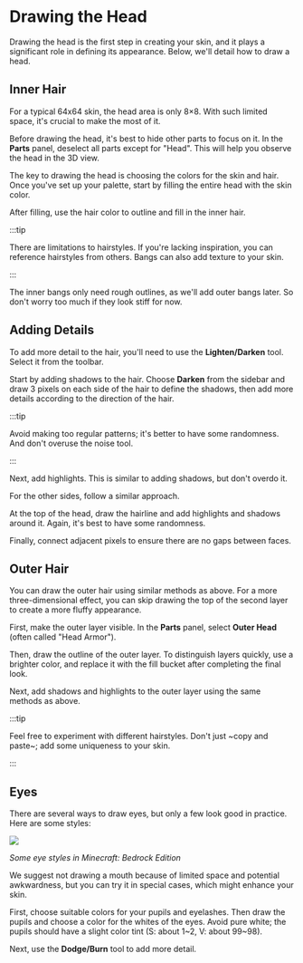 # Drawing the Head

Drawing the head is the first step in creating your skin, and it plays a significant role in defining its appearance. Below, we'll detail how to draw a head.

## Inner Hair

For a typical 64x64 skin, the head area is only 8×8. With such limited space, it's crucial to make the most of it.

Before drawing the head, it's best to hide other parts to focus on it. In the **Parts** panel, deselect all parts except for "Head". This will help you observe the head in the 3D view.

The key to drawing the head is choosing the colors for the skin and hair. Once you've set up your palette, start by filling the entire head with the skin color.

After filling, use the hair color to outline and fill in the inner hair.

:::tip

There are limitations to hairstyles. If you're lacking inspiration, you can reference hairstyles from others. Bangs can also add texture to your skin.

:::

The inner bangs only need rough outlines, as we'll add outer bangs later. So don't worry too much if they look stiff for now.

## Adding Details

To add more detail to the hair, you'll need to use the **Lighten/Darken** tool. Select it from the toolbar.

Start by adding shadows to the hair. Choose **Darken** from the sidebar and draw 3 pixels on each side of the hair to define the shadows, then add more details according to the direction of the hair.

:::tip

Avoid making too regular patterns; it's better to have some randomness. And don't overuse the noise tool.

:::

Next, add highlights. This is similar to adding shadows, but don't overdo it.

For the other sides, follow a similar approach.

At the top of the head, draw the hairline and add highlights and shadows around it. Again, it's best to have some randomness.

Finally, connect adjacent pixels to ensure there are no gaps between faces.

## Outer Hair

You can draw the outer hair using similar methods as above. For a more three-dimensional effect, you can skip drawing the top of the second layer to create a more fluffy appearance.

First, make the outer layer visible. In the **Parts** panel, select **Outer Head** (often called "Head Armor").

Then, draw the outline of the outer layer. To distinguish layers quickly, use a brighter color, and replace it with the fill bucket after completing the final look.

Next, add shadows and highlights to the outer layer using the same methods as above.

:::tip

Feel free to experiment with different hairstyles. Don't just ~copy and paste~; add some uniqueness to your skin.

:::

## Eyes

There are several ways to draw eyes, but only a few look good in practice. Here are some styles:

![](eyes-in-mc-be.png)

*Some eye styles in Minecraft: Bedrock Edition*

We suggest not drawing a mouth because of limited space and potential awkwardness, but you can try it in special cases, which might enhance your skin.

First, choose suitable colors for your pupils and eyelashes. Then draw the pupils and choose a color for the whites of the eyes. Avoid pure white; the pupils should have a slight color tint (S: about 1~2, V: about 99~98).

Next, use the **Dodge/Burn** tool to add more detail.